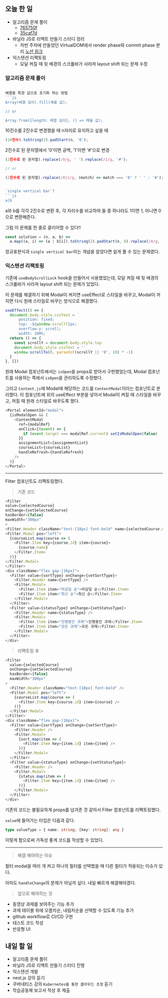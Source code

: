 ## 오늘 한 일

- 알고리즘 문제 풀이
  - [765750f](https://github.com/kangju2000/Algorithm/commit/765750fc0b7aad28bd9d7aa097669c80069c3ad3)
  - [35caf7d](https://github.com/kangju2000/Algorithm/commit/35caf7db013fbaa1724f27f64fcff808e63e9142)
- 바닐라 JS로 리액트 만들기 스터디 정리
  - 저번 주차에 만들었던 VirtualDOM에서 render phase와 commit phase 분리 [노션 링크](https://kangju2000.notion.site/5-46637048eb564ecab3bc6bd5e8c4d298)
- 익스텐션 리팩토링
  - 모달 켜질 때 뒷 배경의 스크롤바가 사라져 layout shift 되는 문제 수정

### 알고리즘 문제 풀이

````js

배열을 특정 값으로 초기화 하는 방법
```js
Array(배열 길이).fill(채울 값);

// or

Array.from({length: 배열 길이}, () => 채울 값);
````

10진수를 2진수로 변경했을 때 n자리로 유지하고 싶을 때

```js
(10진수).toString(2).padStart(n, '0');
```

2진수로 된 문자열에서 '0'이면 공백, '1'이면 '#'으로 변경

````js
(2진수로 된 문자열).replace(/0/g, ' ').replace(/1/g, '#');

// or

(2진수로 된 문자열).replace(/0|1/g, (match) => match === '0' ? ' ' : '#');


`single vertical bar`?
```js
a|b
````

a와 b를 각각 2진수로 변환 후, 각 자리수를 비교하여 둘 중 하나라도 1이면 1, 아니면 0으로 변환해준다.

그럼 이 문제를 한 줄로 클리어할 수 있다!!

```js
const solution = (n, a, b) =>
  a.map((a, i) => (a | b[i]).toString(2).padStart(n, 0).replace(/0/g, ' ').replace(/1/g, '#'))
```

정규표현식과 `single vertical bar`라는 개념을 알았다면 쉽게 풀 수 있는 문제였다.

### 익스텐션 리팩토링

기존에 `useBodyScrollLock` hook을 만들어서 사용했었는데, 모달 켜질 때 뒷 배경의 스크롤바가 사라져 layout shift 되는 문제가 있었다.

이 문제를 해결하기 위해 Modal이 켜지면 useEffect로 스타일을 바꾸고, Modal이 꺼지면 다시 원래 스타일로 바꾸는 방식으로 해결했다.

```js
useEffect(() => {
  document.body.style.cssText = `
      position: fixed; 
      top: -${window.scrollY}px;
      overflow-y: scroll;
      width: 100%;`
  return () => {
    const scrollY = document.body.style.top
    document.body.style.cssText = ''
    window.scrollTo(0, parseInt(scrollY || '0', 10) * -1)
  }
}, [])
```

원래 Modal 컴포넌트에서는 `isOpen`을 props로 받아서 구현했었는데, Modal 컴포넌트를 사용하는 쪽에서 `isOpen`을 관리하도록 수정했다.

그리고 `Content.js`에 Modal에 해당하는 코드를 `ContentModal`이라는 컴포넌트로 분리했다. 이 컴포넌트에 위의 useEffect 부분을 넣어서 Modal이 켜질 때 스타일을 바꾸고, 꺼질 때 원래 스타일로 바꾸도록 했다.

```js
<Portal elementId="modal">
  {isModalOpen && (
    <ContentModal
      ref={modalRef}
      onClick={(event) => {
        if (event.target === modalRef.current) setIsModalOpen(false)
      }}
      assignmentList={assignmentList}
      courseList={courseList}
      handleRefresh={handleRefresh}
    />
  )}
</Portal>
```

---

Filter 컴포넌트도 리팩토링했다.

> 기존 코드

```js
<Filter
value={selectedCourse}
onChange={setSelectedCourse}
hasBorder={false}
maxWidth="300px"
>
<Filter.Header className="text-[18px] font-bold" name={selectedCourse.name} />
<Filter.Modal pos="left">
  {courseList.map(course => (
    <Filter.Item key={course.id} item={course}>
      {course.name}
    </Filter.Item>
  ))}
</Filter.Modal>
</Filter>
<div className="flex gap-[16px]">
  <Filter value={sortType} onChange={setSortType}>
    <Filter.Header name={sortType} />
    <Filter.Modal>
      <Filter.Item item="마감일 순">마감일 순</Filter.Item>
      <Filter.Item item="최신 순">최신 순</Filter.Item>
    </Filter.Modal>
  </Filter>
  <Filter value={statusType} onChange={setStatusType}>
    <Filter.Header name={statusType} />
    <Filter.Modal>
      <Filter.Item item="진행중인 과제">진행중인 과제</Filter.Item>
      <Filter.Item item="모든 과제">모든 과제</Filter.Item>
    </Filter.Modal>
  </Filter>
</div>
```

> 리팩토링 후

```js
<Filter
  value={selectedCourse}
  onChange={setSelectedCourse}
  hasBorder={false}
  maxWidth="300px"
>
  <Filter.Header className="text-[18px] font-bold" />
  <Filter.Modal pos="left">
    {courseList.map(course => (
      <Filter.Item key={course.id} item={course} />
    ))}
  </Filter.Modal>
</Filter>
<div className="flex gap-[16px]">
  <Filter value={sortType} onChange={setSortType}>
    <Filter.Header />
    <Filter.Modal>
      {sort.map(item => (
        <Filter.Item key={item.id} item={item} />
      ))}
    </Filter.Modal>
  </Filter>
  <Filter value={statusType} onChange={setStatusType}>
    <Filter.Header />
    <Filter.Modal>
      {status.map(item => (
        <Filter.Item key={item.id} item={item} />
      ))}
    </Filter.Modal>
  </Filter>
</div>
```

기존의 코드는 불필요하게 props를 넘겨준 것 같아서 Filter 컴포넌트를 리팩토링했다.

`value`에 들어가는 타입은 다음과 같다.

```ts
type valueType = { name: string; [key: string]: any }
```

이렇게 함으로써 가독성 좋게 코드를 작성할 수 있었다.

---

> 해결 해야하는 이슈

필터 modal을 여러 개 켜고 하나의 필터를 선택했을 때 다른 필터가 적용되는 이슈가 있다.

아마도 `handleChange`의 문제가 아닐까 싶다. 내일 빠르게 해결해야겠다.

> 앞으로 해야하는 것

- 동영상 과제를 보여주는 기능 추가
- 과제 테이블 위에 오름차순, 내림차순을 선택할 수 있도록 기능 추가
- github workflow로 CI/CD 구현
- 테스트 코드 작성
- 반응형 UI

## 내일 할 일

- 알고리즘 문제 풀이
- 바닐라 JS로 리액트 만들기 스터디 진행
- 익스텐션 개발
- nest.js 강의 듣기
- 쿠버네티스 강의 `Kubernetes를 통한 클라우드 조정` 듣기
- 학습공동체 보고서 작성 후 제출

